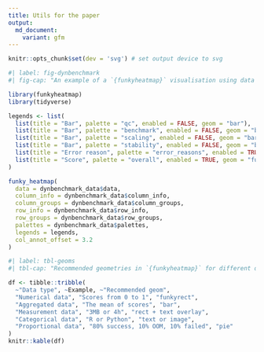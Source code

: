 ```yaml
---
title: Utils for the paper
output:
  md_document:
    variant: gfm
---
```


```r
knitr::opts_chunk$set(dev = 'svg') # set output device to svg
```

```r
#| label: fig-dynbenchmark
#| fig-cap: "An example of a `{funkyheatmap}` visualisation using data from a benchmarking study of trajectory inference methods [@comparisonsinglecell_saelens2019]."

library(funkyheatmap)
library(tidyverse)

legends <- list(
  list(title = "Bar", palette = "qc", enabled = FALSE, geom = "bar"),
  list(title = "Bar", palette = "benchmark", enabled = FALSE, geom = "bar"),
  list(title = "Bar", palette = "scaling", enabled = FALSE, geom = "bar"),
  list(title = "Bar", palette = "stability", enabled = FALSE, geom = "bar"),
  list(title = "Error reason", palette = "error_reasons", enabled = TRUE, geom = "pie"),
  list(title = "Score", palette = "overall", enabled = TRUE, geom = "funkyrect")
)

funky_heatmap(
  data = dynbenchmark_data$data,
  column_info = dynbenchmark_data$column_info,
  column_groups = dynbenchmark_data$column_groups,
  row_info = dynbenchmark_data$row_info,
  row_groups = dynbenchmark_data$row_groups,
  palettes = dynbenchmark_data$palettes,
  legends = legends,
  col_annot_offset = 3.2
)
```

```r
#| label: tbl-geoms
#| tbl-cap: "Recommended geometries in `{funkyheatmap}` for different data types. The table presents the suggested visualisation methods (geoms) based on the data type of the columns. These recommendations provide a starting point for users to select the most appropriate visual representation for their specific data."

df <- tibble::tribble(
  ~"Data type", ~Example, ~"Recommended geom",
  "Numerical data", "Scores from 0 to 1", "funkyrect",
  "Aggregated data", "The mean of scores", "bar",
  "Measurement data", "3MB or 4h", "rect + text overlay",
  "Categorical data", "R or Python", "text or image",
  "Proportional data", "80% success, 10% OOM, 10% failed", "pie"
)
knitr::kable(df)
```